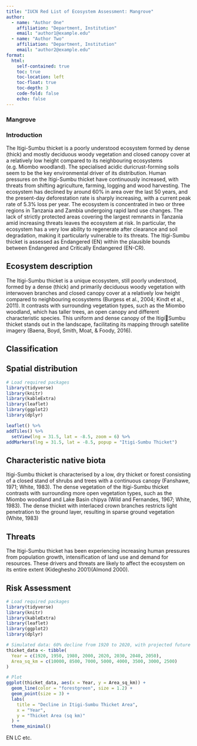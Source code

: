 ```yaml
---
title: "IUCN Red List of Ecosystem Assessment: Mangrove"
author: 
  - name: "Author One"
    affiliation: "Department, Institution"
    email: "author1@example.edu"
  - name: "Author Two"
    affiliation: "Department, Institution"
    email: "author2@example.edu"
format: 
  html: 
    self-contained: true
    toc: true
    toc-location: left
    toc-float: true
    toc-depth: 3
    code-fold: false
    echo: false
---
```


### Mangrove

### Introduction

The Itigi-Sumbu thicket is a poorly understood ecosystem formed by dense (thick) and mostly deciduous woody vegetation and closed canopy cover at a relatively low height compared to its neighbouring ecosystems (e.g. Miombo woodland). The specialised acidic duricrust-forming soils seem to be the key environmental driver of its distribution. Human pressures on the Itigi-Sumbu thicket have continuously increased, with threats from shifting agriculture, farming, logging and wood harvesting. The ecosystem has declined by around 60% in area over the last 50 years, and the present-day deforestation rate is sharply increasing, with a current peak rate of 5.3% loss per year. The ecosystem is concentrated in two or three regions in Tanzania and Zambia undergoing rapid land use changes. The lack of strictly protected areas covering the largest remnants in Tanzania amid increasing threats leaves the ecosystem at risk. In particular, the ecosystem has a very low ability to regenerate after clearance and soil degradation, making it particularly vulnerable to its threats. The Itigi-Sumbu thicket is assessed as Endangered (EN) within the plausible bounds between Endangered and Critically Endangered (EN-CR).

## Ecosystem description

The Itigi-Sumbu thicket is a unique ecosystem, still poorly understood, formed by a dense (thick) and primarily deciduous woody vegetation with interwoven branches and closed canopy cover at a relatively low height compared to neighbouring ecosystems (Burgess et al., 2004; Kindt et al., 2011). It contrasts with surrounding vegetation types, such as the Miombo woodland, which has taller trees, an open canopy and different characteristic species. This uniform and dense canopy of the ItigiSumbu thicket stands out in the landscape, facilitating its mapping through satellite imagery (Baena, Boyd, Smith, Moat, & Foody, 2016).

## Classification

## Spatial distribution

```r
# Load required packages
library(tidyverse)
library(knitr)
library(kableExtra)
library(leaflet)
library(ggplot2)
library(dplyr)

leaflet() %>%
addTiles() %>%
  setView(lng = 31.5, lat = -8.5, zoom = 6) %>%
addMarkers(lng = 31.5, lat = -8.5, popup = "Itigi-Sumbu Thicket") 
```

## Characteristic native biota

Itigi-Sumbu thicket is characterised by a low, dry thicket or forest consisting of a closed stand of shrubs and trees with a continuous canopy (Fanshawe, 1971; White, 1983). The dense vegetation of the Itigi-Sumbu thicket contrasts with surrounding more open vegetation types, such as the Miombo woodland and Lake Basin chipya (Wild and Fernandes, 1967; White, 1983). The dense thicket with interlaced crown branches restricts light penetration to the ground layer, resulting in sparse ground vegetation (White, 1983)

## Threats

The Itigi-Sumbu thicket has been experiencing increasing human pressures from population growth, intensification of land use and demand for resources. These drivers and threats are likely to affect the ecosystem on its entire extent (Kideghesho 2001)(Almond 2000).

## Risk Assessment

```r
# Load required packages
library(tidyverse)
library(knitr)
library(kableExtra)
library(leaflet)
library(ggplot2)
library(dplyr)

# Simulated data: 60% decline from 1920 to 2020, with projected future decline
thicket_data <- tibble(
  Year = c(1920, 1950, 1980, 2000, 2020, 2030, 2040, 2050),
  Area_sq_km = c(10000, 8500, 7000, 5000, 4000, 3500, 3000, 2500)
)

# Plot
ggplot(thicket_data, aes(x = Year, y = Area_sq_km)) +
  geom_line(color = "forestgreen", size = 1.2) +
  geom_point(size = 3) +
  labs(
    title = "Decline in Itigi-Sumbu Thicket Area",
    x = "Year",
    y = "Thicket Area (sq km)"
  ) +
  theme_minimal()
```

EN LC etc.
